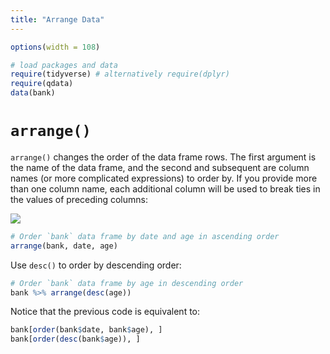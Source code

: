 ```yaml
---
title: "Arrange Data"
---
```


```r
options(width = 108)
```

```r
# load packages and data
require(tidyverse) # alternatively require(dplyr)
require(qdata)
data(bank) 
```


# `arrange()`

`arrange()` changes the order of the data frame rows. The first argument is the name of the data frame, and the second and subsequent are column names (or more complicated expressions) to order by. If you provide more than one column name, each additional column will be used to break ties in the values of preceding columns:

![](images/arr.png)

```r
# Order `bank` data frame by date and age in ascending order
arrange(bank, date, age)
```

Use `desc()` to order by descending order:

```r
# Order `bank` data frame by age in descending order
bank %>% arrange(desc(age))
```

Notice that the previous code is equivalent to:

```r
bank[order(bank$date, bank$age), ]
bank[order(desc(bank$age)), ]
```

